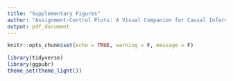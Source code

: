```yaml
---
title: "Supplementary Figures"
author: "Assignment-Control Plots: A Visual Companion for Causal Inference Study Design"
output: pdf_document
---
```


```r
knitr::opts_chunk$set(echo = TRUE, warning = F, message = F)

library(tidyverse)
library(ggpubr)
theme_set(theme_light())
```


```r

```

